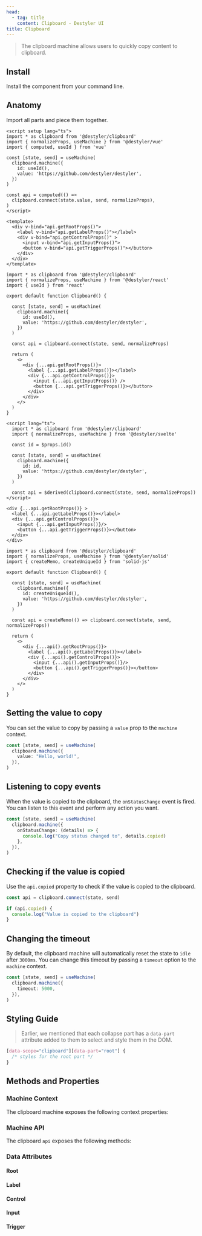 ```yaml
---
head:
  - tag: title
    content: Clipboard - Destyler UI
title: Clipboard
---
```



> The clipboard machine allows users to quickly copy content to clipboard.

<PreviewCode name="clipboard"></PreviewCode>

## Install

Install the component from your command line.

<InstallShell name="clipboard" />


## Anatomy

Import all parts and piece them together.


<FrameworkLayout>

  <div slot='vue'>

  ```vue
  <script setup lang="ts">
  import * as clipboard from '@destyler/clipboard'
  import { normalizeProps, useMachine } from '@destyler/vue'
  import { computed, useId } from 'vue'

  const [state, send] = useMachine(
    clipboard.machine({
      id: useId(),
      value: 'https://github.com/destyler/destyler',
    })
  )

  const api = computed(() =>
    clipboard.connect(state.value, send, normalizeProps),
  )
  </script>

  <template>
    <div v-bind="api.getRootProps()">
      <label v-bind="api.getLabelProps()"></label>
      <div v-bind="api.getControlProps()" >
        <input v-bind="api.getInputProps()">
        <button v-bind="api.getTriggerProps()"></button>
      </div>
    </div>
  </template>
  ```

  </div>
  <div slot='react'>

  ```tsx
  import * as clipboard from '@destyler/clipboard'
  import { normalizeProps, useMachine } from '@destyler/react'
  import { useId } from 'react'

  export default function Clipboard() {

    const [state, send] = useMachine(
      clipboard.machine({
        id: useId(),
        value: 'https://github.com/destyler/destyler',
      })
    )

    const api = clipboard.connect(state, send, normalizeProps)

    return (
      <>
        <div {...api.getRootProps()}>
          <label {...api.getLabelProps()}></label>
          <div {...api.getControlProps()}>
            <input {...api.getInputProps()} />
            <button {...api.getTriggerProps()}></button>
          </div>
        </div>
      </>
    )
  }
  ```

  </div>
  <div slot='svelte'>

  ```svelte
  <script lang="ts">
    import * as clipboard from '@destyler/clipboard'
    import { normalizeProps, useMachine } from '@destyler/svelte'

    const id = $props.id()

    const [state, send] = useMachine(
      clipboard.machine({
        id: id,
        value: 'https://github.com/destyler/destyler',
      })
    )

    const api = $derived(clipboard.connect(state, send, normalizeProps))
  </script>

  <div {...api.getRootProps()} >
    <label {...api.getLabelProps()}></label>
    <div {...api.getControlProps()}>
      <input {...api.getInputProps()}/>
      <button {...api.getTriggerProps()}></button>
    </div>
  </div>
  ```

  </div>
  <div slot='solid'>

  ```tsx
  import * as clipboard from '@destyler/clipboard'
  import { normalizeProps, useMachine } from '@destyler/solid'
  import { createMemo, createUniqueId } from 'solid-js'

  export default function Clipboard() {

    const [state, send] = useMachine(
      clipboard.machine({
        id: createUniqueId(),
        value: 'https://github.com/destyler/destyler',
      })
    )

    const api = createMemo(() => clipboard.connect(state, send, normalizeProps))

    return (
      <>
        <div {...api().getRootProps()}>
          <label {...api().getLabelProps()}></label>
          <div {...api().getControlProps()}>
            <input {...api().getInputProps()}/>
            <button {...api().getTriggerProps()}></button>
          </div>
        </div>
      </>
    )
  }
  ```

  </div>

</FrameworkLayout>

## Setting the value to copy

You can set the value to copy by passing a `value` prop to the `machine` context.

```ts
const [state, send] = useMachine(
  clipboard.machine({
    value: "Hello, world!",
  }),
)
```

## Listening to copy events

When the value is copied to the clipboard, the `onStatusChange` event is fired.
You can listen to this event and perform any action you want.

```ts
const [state, send] = useMachine(
  clipboard.machine({
    onStatusChange: (details) => {
      console.log("Copy status changed to", details.copied)
    },
  }),
)
```

## Checking if the value is copied

Use the `api.copied` property to check if the value is copied to the clipboard.

```ts
const api = clipboard.connect(state, send)

if (api.copied) {
  console.log("Value is copied to the clipboard")
}
```

## Changing the timeout

By default, the clipboard machine will automatically reset the state to `idle` after `3000ms`.
You can change this timeout by passing a `timeout` option to the `machine` context.

```ts
const [state, send] = useMachine(
  clipboard.machine({
    timeout: 5000,
  }),
)
```

## Styling Guide

> Earlier, we mentioned that each collapse part has a `data-part` attribute added to them to select and style them in the DOM.

```css
[data-scope="clipboard"][data-part="root"] {
  /* styles for the root part */
}
```


## Methods and Properties

### Machine Context

The clipboard machine exposes the following context properties:

<MachineTable name="clipboard"></MachineTable>

### Machine API

The clipboard `api` exposes the following methods:

<APITable name="clipboard"></APITable>

### Data Attributes

#### Root

<StyleTable component="clipboard" nodeType="Root" />

#### Label

<StyleTable component="clipboard" nodeType="Label" />

#### Control

<StyleTable component="clipboard" nodeType="Control" />

#### Input

<StyleTable component="clipboard" nodeType="Input" />

#### Trigger

<StyleTable component="clipboard" nodeType="Trigger" />

